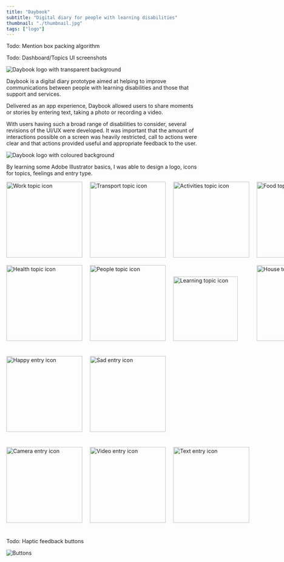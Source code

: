 ```yaml
---
title: "Daybook"
subtitle: "Digital diary for people with learning disabilities"
thumbnail: "./thumbnail.jpg"
tags: ["logo"]
---
```


Todo: Mention box packing algorithm

Todo: Dashboard/Topics UI screenshots

![Daybook logo with transparent background](./daybook-3.png)

Daybook is a digital diary prototype aimed at helping to improve communications between people with learning disabilities and those that support and services.

Delivered as an app experience, Daybook allowed users to share moments or stories by entering text, taking a photo or recording a video.

With users having such a broad range of disabilities to consider, several revisions of the UI/UX were developed. It was important that the amount of interactions possible on a screen was heavily restricted, call to actions were clear and that actions provided useful and appropriate feedback to the user.

![Daybook logo with coloured background](./daybook-1.jpg)

By learning some Adobe Illustrator basics, I was able to design a logo, icons for topics, feelings and entry type.

<div style="display: grid; grid-template-columns: repeat(4, max-content); grid-gap: 20px; align-items: baseline; margin-bottom: 40px;">
  <img style="height: 200px;" src="./icon-work.svg" alt="Work topic icon" />
  <img style="height: 200px;" src="./icon-transport.svg" alt="Transport topic icon" />
  <img style="height: 200px;" src="./icon-activities.svg" alt="Activities topic icon" />
  <img style="height: 200px;" src="./icon-food.svg" alt="Food topic icon" />
  <img style="height: 200px;" src="./icon-health.svg" alt="Health topic icon" />
  <img style="height: 200px;" src="./icon-people.svg" alt="People topic icon" />
  <img style="height: 170px;" src="./icon-learning.svg" alt="Learning topic icon" />
  <img style="height: 200px;" src="./icon-house.svg" alt="House topic icon" />
</div>

<div style="display: grid; grid-template-columns: repeat(2, max-content); grid-gap: 20px; align-items: baseline; margin-bottom: 40px;">
  <img style="height: 200px;" src="./icon-happy.svg" alt="Happy entry icon" />
  <img style="height: 200px;" src="./icon-sad.svg" alt="Sad entry icon" />
</div>

<div style="display: grid; grid-template-columns: repeat(3, max-content); grid-gap: 20px; align-items: baseline; margin-bottom: 40px;">
  <img style="height: 200px;" src="./icon-camera.svg" alt="Camera entry icon" />
  <img style="height: 200px;" src="./icon-video.svg" alt="Video entry icon" />
  <img style="height: 200px;" src="./icon-text.svg" alt="Text entry icon" />
</div>

Todo: Haptic feedback buttons

![Buttons](./buttons.png)
